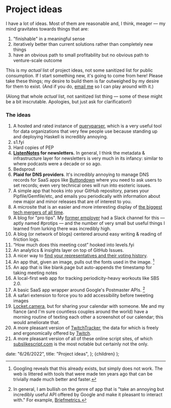 # Project ideas

I have a lot of ideas. Most of them are reasonable and, I think, meager — my mind gravitates towards things that are:

1. "finishable" in a meaningful sense
2. iteratively better than current solutions rather than completely new things
3. have an obvious path to small profitability but no obvious path to venture-scale outcome

This is my _actual_ list of project ideas, not some sanitized list for public consumption. If I start something new,
it's going to come from here! Please take these things; my desire to build them is far outweighed by my desire for them
to exist. (And if you do, [email me](mailto:me@jmduke.com) so I can play around with it.)

(Along that whole _actual_ list, not sanitized list thing — some of these might be a bit inscrutable. Apologies, but just ask for clarification!)

### The ideas

1. A hosted and rated instance of [queryparser](https://github.com/uber/queryparser), which is a very useful tool for data organizations that very few people use because standing up and deploying Haskell is incredibly annoying.
2. s1.fyi
3. Hard copies of PEP
4. **[ListenNotes](https://www.listennotes.com/) for newsletters.** In general, I think the metadata & infrastructure layer for newsletters is very much in its infancy: similar to where podcasts were a decade or so ago.
5. Bedsprout
6. **Plaid for DNS providers**. It's incredibly annoying to manage DNS records for SaaS apps like [Buttondown](https://buttondown.email) where you need to ask users to set records; even very technical ones will run into esoteric issues.
7. A simple app that hooks into your GitHub repository, parses your Pipfile/Gemfile/etc, and emails you periodically with information about new major and minor releases that are of interest to you.
8. A microsite that is an easier and more interesting display of [the biggest tech mergers of all time](https://www.pcmag.com/news/the-biggest-tech-mergers-and-acquisitions-of-all-time).
9. A blog for "pro tips". My [former employer](https://stripe.com) had a Slack channel for this — aptly named #protips — and the number of very small but useful things I learned from lurking there was incredibly high.
10. A blog (or network of blogs) centered around easy writing & reading of friction logs.
11. “How much does this meeting cost” hooked into levels.fyi
12. An analytics & insights layer on top of GitHub Issues.
13. A nicer way to [find your representatives and their voting history](https://www.commoncause.org/find-your-representative/).
14. An app that, given an image, pulls out the fonts used in the image. [^2]
15. An app that is like blank.page but auto-appends the timestamp for taking meeting notes
16. A local-first web app for tracking periodicity-heavy workouts like SBS 2.0.
17. A basic SaaS app wrapper around Google's Postmaster APIs. [^1]
18. A safari extension to force you to add accessibility before tweeting images
19. [Locket.camera](https://locket.camera/), but for sharing your calendar with someone. Me and my fiance (and I'm sure countless couples around the world) have a morning routine of texting each other a screenshot of our calendar; this would ameliorate that.
20. A more pleasant version of [TwitchTracker](https://twitchtracker.com/statistics), the data for which is freely and ergonomically offered by [Twitch](https://dev.twitch.tv/docs/api/reference).
21. A more pleasant version of all of these online script sites, of which [subslikescript.com](https://subslikescript.com/) is the most notable but certainly not the only.

[^1]: In general, I am bullish on the genre of app that is "take an annoying but incredibly useful API offered by Google and make it pleasant to interact with." For example, [Briefmetrics.](https://briefmetrics.com/)
[^2]: Googling reveals that this already exists, but simply does not work. The web is littered with tools that were made ten years ago that can be trivially made much better and faster.

  date: "6/26/2022",
  title: "Project ideas",
};
  <MarkdownPage meta={meta}>{children}</MarkdownPage>
);
